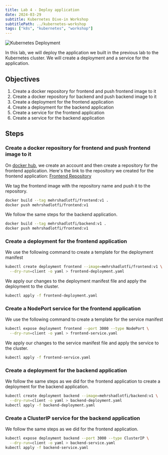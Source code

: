 ```yaml
---
title: Lab 4 - Deploy application
date: 2024-03-29
subtitle: Kubernetes Dive-in Workshop
subtitlePath: ../kubernetes-workshop
tags: ["k8s", "kubernetes", "workshop"]
---
```

<picture>
  <Image
    src='/static/images/events/kubernetes-deployment.png'
    alt = 'Kubernetes Deployment'
    width ={1300}
    height={1300}
  />
</picture>



In this lab, we will deploy the application we built in the previous lab 
to the Kubernetes cluster. We will create a deployment and a service
for the application. 

## Objectives
1. Create a docker repository for frontend and push frontend image to it
2. Create a docker repository for backend and push backend image to it
3. Create a deployment for the frontend application
4. Create a deployment for the backend application
5. Create a service for the frontend application
6. Create a service for the backend application

## Steps
### Create a docker repository for frontend and push frontend image to it
On [docker hub](https://hub.docker.com/), we create an account and then 
create a repository for the frontend application.  Here's the link
to the repository we created for the frontend application:
[Frontend Repository](https://hub.docker.com/repository/docker/mehrshadlotfi/frontend/general)

We tag the frontend image with the repository name and push it to the repository.
```bash
docker build --tag mehrshadlotfi/frontend:v1 .
docker push mehrshadlotfi/frontend:v1
```
We follow the same steps for the backend application.
```bash
docker build --tag mehrshadlotfi/backend:v1 .
docker push mehrshadlotfi/frontend:v1
```

### Create a deployment for the frontend application
We use the following command to create a template for the deployment manifest
```bash
kubectl create deployment frontend --image=mehrshadlotfi/frontend:v1 \
  --dry-run=client -o yaml > frontend-deployment.yaml
```
We apply our changes to the deployment manifest file and apply 
the deployment to the cluster.
```bash
kubectl apply -f frontend-deployment.yaml
```

### Create a NodePort service for the frontend application

We use the following command to create a template for the service manifest
```bash
kubectl expose deployment frontend --port 3000 --type NodePort \
  --dry-run=client -o yaml > frontend-service.yaml
```

We apply our changes to the service manifest file and apply
the service to the cluster.
```bash
kubectl apply -f frontend-service.yaml
```

### Create a deployment for the backend application
We follow the same steps as we did for the frontend application 
to create a deployment for the backend application.
```bash
kubectl create deployment backend --image=mehrshadlotfi/backend:v1 \
  --dry-run=client -o yaml > backend-deployment.yaml
kubectl apply -f backend-deployment.yaml
```

### Create a ClusterIP service for the backend application
We follow the same steps as we did for the frontend application.
```bash
kubectl expose deployment backend --port 3000 --type ClusterIP \
  --dry-run=client -o yaml > backend-service.yaml
kubectl apply -f backend-service.yaml
```

